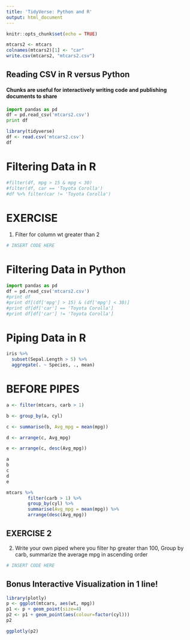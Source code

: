 ```yaml
---
title: 'TidyVerse: Python and R'
output: html_document
---
```


```r
knitr::opts_chunk$set(echo = TRUE)
```

```r
mtcars2 <- mtcars 
colnames(mtcars2)[1] <- "car"
write.csv(mtcars2, "mtcars2.csv")
```


## Reading CSV in R versus Python 

#### Chunks are useful for interactively writing code and publishing documents to share 
#### 

```python
import pandas as pd
df = pd.read_csv('mtcars2.csv')
print df
```


```r
library(tidyverse)
df <- read.csv('mtcars2.csv')
df
```

# Filtering Data in R


```r
#filter(df, mpg > 15 & mpg < 30) 
#filter(df, car == 'Toyota Corolla') 
#df %>% filter(car != 'Toyota Corolla')
```

# EXERCISE 

1) Filter for column wt greater than 2 

```r
# INSERT CODE HERE 
```


# Filtering Data in Python 

```python
import pandas as pd
df = pd.read_csv('mtcars2.csv')
#print df
#print df[(df['mpg'] > 15) & (df['mpg'] < 30)]
#print df[df['car'] == 'Toyota Corolla']
#print df[df['car'] != 'Toyota Corolla']

```

# Piping Data in R 

```r
iris %>%
  subset(Sepal.Length > 5) %>%
  aggregate(. ~ Species, ., mean)
```

# BEFORE PIPES 

```r
a <- filter(mtcars, carb > 1)

b <- group_by(a, cyl)

c <- summarise(b, Avg_mpg = mean(mpg))

d <- arrange(c, Avg_mpg)

e <- arrange(c, desc(Avg_mpg))

a 
b
c
d
e
```

```r
mtcars %>%
        filter(carb > 1) %>%
        group_by(cyl) %>%
        summarise(Avg_mpg = mean(mpg)) %>%
        arrange(desc(Avg_mpg))
```

## EXERCISE 2 

2) Write your own piped where you filter hp greater than 100, Group by carb, summarize the average mpg in 
  ascending order 
  
```r
# INSERT CODE HERE 
```
  

## Bonus Interactive Visualization in 1 line! 

```r
library(plotly)
p <- ggplot(mtcars, aes(wt, mpg))
p1 <- p + geom_point(size=4)
p2 <- p1 + geom_point(aes(colour=factor(cyl)))
p2
```

```r
ggplotly(p2)
```

